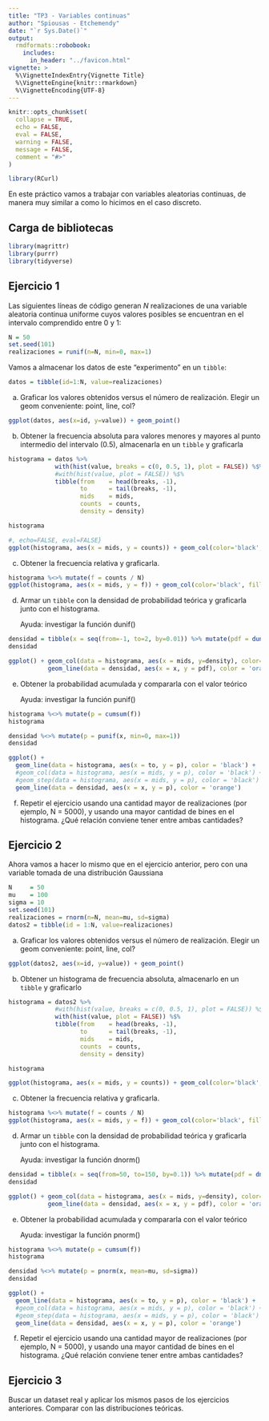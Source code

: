 ```yaml
---
title: "TP3 - Variables continuas"
author: "Spiousas - Etchemendy"
date: "`r Sys.Date()`"
output: 
  rmdformats::robobook:
    includes:
      in_header: "../favicon.html" 
vignette: >
  %\VignetteIndexEntry{Vignette Title}
  %\VignetteEngine{knitr::rmarkdown}
  %\VignetteEncoding{UTF-8}
---
```


```r
knitr::opts_chunk$set(
  collapse = TRUE,
  echo = FALSE, 
  eval = FALSE,
  warning = FALSE,
  message = FALSE,
  comment = "#>"
)

library(RCurl)
```

En este práctico vamos a trabajar con variables aleatorias continuas, de manera muy similar a como lo hicimos en el caso discreto.

## Carga de bibliotecas

```r
library(magrittr)
library(purrr)
library(tidyverse)
```

## Ejercicio 1

Las siguientes líneas de código generan *N* realizaciones de una variable aleatoria continua uniforme cuyos valores posibles se encuentran en el intervalo comprendido entre 0 y 1:

```r
N = 50
set.seed(101)
realizaciones = runif(n=N, min=0, max=1)
```

Vamos a almacenar los datos de este "experimento" en un `tibble`:

```r
datos = tibble(id=1:N, value=realizaciones)
```

a) Graficar los valores obtenidos versus el número de realización. Elegir un geom conveniente: point, line, col?

```r
ggplot(datos, aes(x=id, y=value)) + geom_point()
```

b) Obtener la frecuencia absoluta para valores menores y mayores al punto intermedio del intervalo (0.5), almacenarla en un ``tibble`` y graficarla

```r
histograma = datos %>% 
             with(hist(value, breaks = c(0, 0.5, 1), plot = FALSE)) %$% 
             #with(hist(value, plot = FALSE)) %$% 
             tibble(from    = head(breaks, -1),
                    to      = tail(breaks, -1), 
                    mids    = mids,
                    counts  = counts, 
                    density = density)

histograma
```

```r
#, echo=FALSE, eval=FALSE}
ggplot(histograma, aes(x = mids, y = counts)) + geom_col(color='black', fill='white') #width = 0.5)
```

c) Obtener la frecuencia relativa y graficarla.

```r
histograma %<>% mutate(f = counts / N)
ggplot(histograma, aes(x = mids, y = f)) + geom_col(color='black', fill='white') #width = 0.5)
```

d) Armar un ``tibble`` con la densidad de probabilidad teórica y graficarla junto con el histograma.

    Ayuda: investigar la función dunif()

```r
densidad = tibble(x = seq(from=-1, to=2, by=0.01)) %>% mutate(pdf = dunif(x, min=0, max=1))
densidad
```

```r
ggplot() + geom_col(data = histograma, aes(x = mids, y=density), color='black', fill='white') + #width = 0.5,
           geom_line(data = densidad, aes(x = x, y = pdf), color = 'orange')
```

e) Obtener la probabilidad acumulada y compararla con el valor teórico

    Ayuda: investigar la función punif()

```r
histograma %<>% mutate(p = cumsum(f))
histograma
```

```r
densidad %<>% mutate(p = punif(x, min=0, max=1))
densidad
```

```r
ggplot() + 
  geom_line(data = histograma, aes(x = to, y = p), color = 'black') +
  #geom_col(data = histograma, aes(x = mids, y = p), color = 'black') +
  #geom_step(data = histograma, aes(x = mids, y = p), color = 'black') +
  geom_line(data = densidad, aes(x = x, y = p), color = 'orange')
```

f) Repetir el ejercicio usando una cantidad mayor de realizaciones (por ejemplo, N = 5000), y usando una mayor cantidad de bines en el histograma. ¿Qué relación conviene tener entre ambas cantidades?


## Ejercicio 2

Ahora vamos a hacer lo mismo que en el ejercicio anterior, pero con una variable tomada de una distribución Gaussiana

```r
N     = 50
mu    = 100
sigma = 10
set.seed(101)
realizaciones = rnorm(n=N, mean=mu, sd=sigma)
datos2 = tibble(id = 1:N, value=realizaciones)
```

a) Graficar los valores obtenidos versus el número de realización. Elegir un geom conveniente: point, line, col?

```r
ggplot(datos2, aes(x=id, y=value)) + geom_point()
```

b) Obtener un histograma de frecuencia absoluta, almacenarlo en un ``tibble`` y graficarlo

```r
histograma = datos2 %>% 
             #with(hist(value, breaks = c(0, 0.5, 1), plot = FALSE)) %$% 
             with(hist(value, plot = FALSE)) %$% 
             tibble(from    = head(breaks, -1),
                    to      = tail(breaks, -1), 
                    mids    = mids,
                    counts  = counts, 
                    density = density)

histograma
```

```r
ggplot(histograma, aes(x = mids, y = counts)) + geom_col(color='black', fill='white') #width = 0.5)
```

c) Obtener la frecuencia relativa y graficarla.

```r
histograma %<>% mutate(f = counts / N)
ggplot(histograma, aes(x = mids, y = f)) + geom_col(color='black', fill='white') #width = 0.5)
```

d) Armar un ``tibble`` con la densidad de probabilidad teórica y graficarla junto con el histograma.

    Ayuda: investigar la función dnorm()

```r
densidad = tibble(x = seq(from=50, to=150, by=0.1)) %>% mutate(pdf = dnorm(x, mean=mu, sd=sigma))
densidad
```

```r
ggplot() + geom_col(data = histograma, aes(x = mids, y=density), color='black', fill='white') + #width = 0.5,
           geom_line(data = densidad, aes(x = x, y = pdf), color = 'orange')
```

e) Obtener la probabilidad acumulada y compararla con el valor teórico

    Ayuda: investigar la función pnorm()

```r
histograma %<>% mutate(p = cumsum(f))
histograma
```

```r
densidad %<>% mutate(p = pnorm(x, mean=mu, sd=sigma))
densidad
```

```r
ggplot() + 
  geom_line(data = histograma, aes(x = to, y = p), color = 'black') +
  #geom_col(data = histograma, aes(x = mids, y = p), color = 'black') +
  #geom_step(data = histograma, aes(x = mids, y = p), color = 'black') +
  geom_line(data = densidad, aes(x = x, y = p), color = 'orange')
```

f) Repetir el ejercicio usando una cantidad mayor de realizaciones (por ejemplo, N = 5000), y usando una mayor cantidad de bines en el histograma. ¿Qué relación conviene tener entre ambas cantidades?


## Ejercicio 3

Buscar un dataset real y aplicar los mismos pasos de los ejercicios anteriores. Comparar con las distribuciones teóricas.

